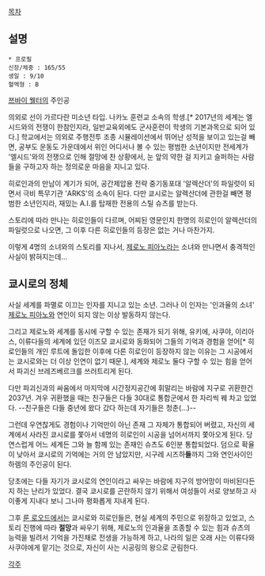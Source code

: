 [[목차]]

== 설명 ==
 * 프로필
 신장/체중 : 165/55
 생일 : 9/10
 혈액형 : B

[[쯔바이 웰터]]의 주인공

의외로 선이 가르다란 미소년 타입. 나카노 훈련교 소속의 학생.[* 2017년의 세계는 엘시드와의 전쟁이 한참인지라, 일반교육외에도 군사훈련이 학생의 기본과목으로 되어 있다.] 학교에서는 의외로 주행전투 조종 시뮬레이션에서 뛰어난 성적을 보이고 있는걸 빼면, 공부도 운동도 가운데에서 위인 어디서나 볼 수 있는 평범한 소년이지만 전세계가 '엘시드'와의 전쟁으로 인해 절망에 찬 상황에서, 눈 앞의 약한 걸 지키고 슬퍼하는 사람들을 구하고자 하는 정의로운 마음을 지니고 있다. 

히로인과의 만남이 계기가 되어, 공간제압용 전략 중기동포대 '알렉산더'의 파일럿이 되면서 극비 특무기관 'ARKS'의 소속이 된다. 다만 쿄시로는 알렉산더에 관한걸 빼면 평범한 소년인지라, 재밌는 A.I.를 탑재한 전용의 스틸 슈츠를 받는다.

스토리에 따라 만나는 히로인들이 다르며, 어찌된 영문인지 한명의 히로인이 알렉산더의 파일럿으로 나오면, 그 이후 다른 히로인들의 등장은 없는 거나 마찬가지. 

이렇게 4명의 소녀와의 스토리를 지나서, [[제로노 피아노]]라는 소녀와 만나면서 충격적인 사실이 밝혀지는데…

== 쿄시로의 정체 ==
사실 세계를 파멸로 이끄는 인자를 지니고 있는 소년. 그러나 이 인자는 '인과율의 소녀' [[제로노 피아노]]와 연인이 되지 않는 이상 발동하지 않는다.

그리고 제로노와 세계를 동시에 구할 수 있는 존재가 되기 위해, 유키에, 사쿠야, 이리아스, 이류다들의 세계에 있던 이즈모 쿄시로와 동화되어 그들의 기억과 경험을 얻어[* 히로인들의 개인 루트에 돌입한 이후에 다른 히로인이 등장하지 않는 이유는 그 시공에서는 쿄시로와는 더 이상 인연이 없기 때문.], 세계와 제로노 둘다 구할 수 있는 힘을 얻어서 파괴신 브레즈베르크를 쓰러트리게 된다. 

다만 파괴신과의 싸움에서 마지막에 시간정지공간에 휘말리는 바람에 지구로 귀환한건 2037년. 겨우 귀환했을 때는 친구들은 다들 30대로 통합군에서 한 자리씩 꿰 차고 있었다. --친구들은 다들 중년에 왔다 갔다 하는데 자기들은 청춘(…)--

그런데 우연찮게도 경험이나 기억만이 아닌 존재 그 자체가 통합되어 버렸고, 자신의 세계에서 사라진 쿄시로를 쫓아서 네명의 히로인이 시공을 넘어서까지 쫓아오게 된다. 당연스럽게 어느 세계든 그와 늘 함께 있는 존재인 슈츠도 6인분 통합되었다. 덤으로 확율이 낮아서 쿄시로의 기억에는 거의 안 남았지만, 시구레 시즈하'''들'''까지 그와 연인사이인 하렘의 주인공이 된다.

당초에는 다들 자기가 쿄시로의 연인이라고 싸우는 바람에 지구의 방어망이 마비된다든지 하는 난리가 있었다. 결국 쿄시로를 곤란하지 않기 위해서 여성들이 서로 양보하고 사이좋게 지내다 보니 그나마 평화롭게 지내게 된다.

그후 [[룬 로오드]]에서는 쿄시로와 히로인들은, 현실 세계의 주민으로 위장하고 있었고, 스토리 진행에 따라 '''절망'''과 싸우기 위해, 제로노의 인과율을 조종할 수 있는 힘과 슈츠의 능력을 빌려서 기억을 가진채로 전생을 가능하게 하고, 나라의 일은 오래 사는 이류다와 사쿠야에게 맡기는 것으로, 자신이 사는 시공링의 왕으로 군림한다.


[[각주]]
